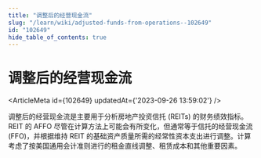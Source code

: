 ```yaml
---
title: "调整后的经营现金流"
slug: "/learn/wiki/adjusted-funds-from-operations--102649"
id: "102649"
hide_table_of_contents: true
---
```



# 调整后的经营现金流

<ArticleMeta id={102649} updatedAt={'2023-09-26 13:59:02'} />
<div className='border-solid border-b border-t-0 my-4 border-[var(--ifm-color-gray-300)]' />

调整后的经营现金流是主要用于分析房地产投资信托 (REITs) 的财务绩效指标。REIT 的 AFFO 尽管在计算方法上可能会有所变化，但通常等于信托的经营现金流 (FFO)，并根据维持 REIT 的基础资产质量所需的经常性资本支出进行调整。计算考虑了按美国通用会计准则进行的租金直线调整、租赁成本和其他重要因素。
